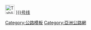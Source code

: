 <includeonly>[[File:Tabliczka AH{{{1}}}.svg|30px]] [[亞洲公路{{{1|}}}号线]]</includeonly><noinclude>
{{Documentation}}
[[Category:公路模板]]
[[Category:亞洲公路網]]
</noinclude>
